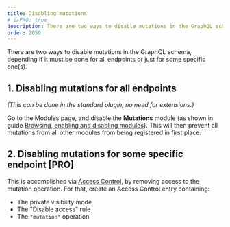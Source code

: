 ```yaml
---
title: Disabling mutations
# isPRO: true
description: There are two ways to disable mutations in the GraphQL schema, depending if it must be done for all endpoints or just for some specific one(s).
order: 2050
---
```


There are two ways to disable mutations in the GraphQL schema, depending if it must be done for all endpoints or just for some specific one(s).

## 1. Disabling mutations for all endpoints

_(This can be done in the standard plugin, no need for extensions.)_

Go to the Modules page, and disable the **Mutations** module (as shown in guide [Browsing, enabling and disabling modules](/guides/config/browsing-enabling-and-disabling-modules)). This will then prevent all mutations from all other modules from being registered in first place.

## 2. Disabling mutations for some specific endpoint [PRO]

This is accomplished via [Access Control](/guides/use/defining-access-control), by removing access to the mutation operation. For that, create an Access Control entry containing:

- The private visibility mode
- The "Disable access" rule
- The `"mutation"` operation
